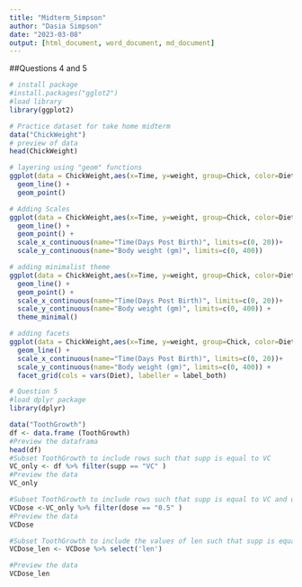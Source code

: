 ```yaml
---
title: "Midterm_Simpson"
author: "Dasia Simpson"
date: "2023-03-08"
output: [html_document, word_document, md_document]
---
```



##Questions 4 and 5
```R
# install package 
#install.packages("gglot2")
#load library 
library(ggplot2)

# Practice dataset for take home midterm 
data("ChickWeight")
# preview of data 
head(ChickWeight)

# layering using "geom" functions
ggplot(data = ChickWeight,aes(x=Time, y=weight, group=Chick, color=Diet)) +
  geom_line() +
  geom_point()

# Adding Scales 
ggplot(data = ChickWeight,aes(x=Time, y=weight, group=Chick, color=Diet)) +
  geom_line() +
  geom_point() +
  scale_x_continuous(name="Time(Days Post Birth)", limits=c(0, 20))+
  scale_y_continuous(name="Body weight (gm)", limits=c(0, 400)) 

# adding minimalist theme 
ggplot(data = ChickWeight,aes(x=Time, y=weight, group=Chick, color=Diet)) +
  geom_line() +
  geom_point() +
  scale_x_continuous(name="Time(Days Post Birth)", limits=c(0, 20))+
  scale_y_continuous(name="Body weight (gm)", limits=c(0, 400)) +
  theme_minimal()

# adding facets
ggplot(data = ChickWeight,aes(x=Time, y=weight, group=Chick, color=Diet)) +
  geom_line() +
  scale_x_continuous(name="Time(Days Post Birth)", limits=c(0, 20))+
  scale_y_continuous(name="Body weight (gm)", limits=c(0, 400)) +
  facet_grid(cols = vars(Diet), labeller = label_both) 

# Question 5
#load dplyr package 
library(dplyr)

data("ToothGrowth")
df <- data.frame (ToothGrowth)
#Preview the dataframa 
head(df)
#Subset ToothGrowth to include rows such that supp is equal to VC
VC_only <- df %>% filter(supp == "VC" )
#Preview the data
VC_only

#Subset ToothGrowth to include rows such that supp is equal to VC and dose is equal to 0.5
VCDose <-VC_only %>% filter(dose == "0.5" )
#Preview the data
VCDose

#Subset ToothGrowth to include the values of len such that supp is equal to VC and dose is equal to 0.5
VCDose_len <- VCDose %>% select('len')

#Preview the data
VCDose_len
```